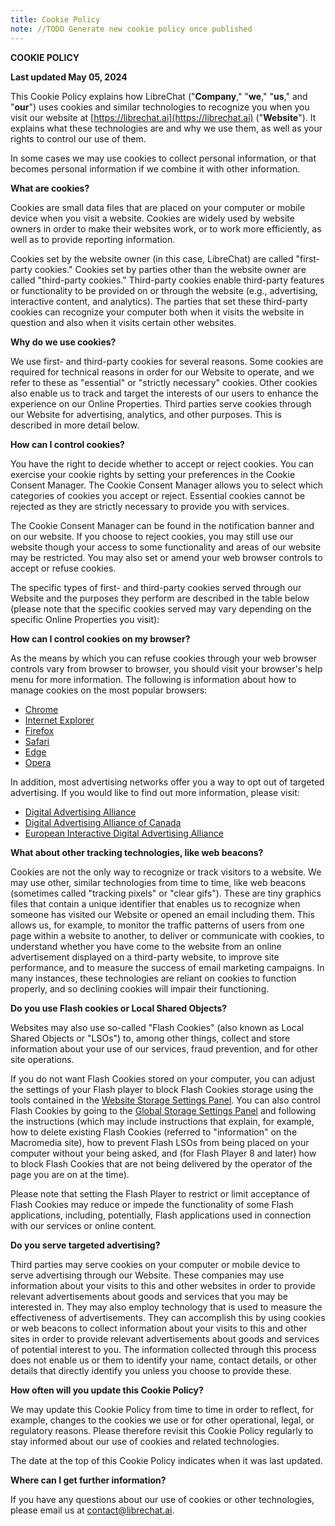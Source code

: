 ```yaml
---
title: Cookie Policy
note: //TODO Generate new cookie policy once published
---
```



**COOKIE POLICY**



**Last updated May 05, 2024**


This Cookie Policy explains how LibreChat ("**Company**," "**we**," "**us**," and "**our**") uses cookies and similar technologies to recognize you when you visit our website at [https://librechat.ai](https://librechat.ai) ("**Website**"). It explains what these technologies are and why we use them, as well as your rights to control our use of them.



In some cases we may use cookies to collect personal information, or that becomes personal information if we combine it with other information.



**What are cookies?**



Cookies are small data files that are placed on your computer or mobile device when you visit a website. Cookies are widely used by website owners in order to make their websites work, or to work more efficiently, as well as to provide reporting information.



Cookies set by the website owner (in this case, LibreChat) are called "first-party cookies." Cookies set by parties other than the website owner are called "third-party cookies." Third-party cookies enable third-party features or functionality to be provided on or through the website (e.g., advertising, interactive content, and analytics). The parties that set these third-party cookies can recognize your computer both when it visits the website in question and also when it visits certain other websites.



**Why do we use cookies?**



We use first- and third-party cookies for several reasons. Some cookies are required for technical reasons in order for our Website to operate, and we refer to these as "essential" or "strictly necessary" cookies. Other cookies also enable us to track and target the interests of our users to enhance the experience on our Online Properties. Third parties serve cookies through our Website for advertising, analytics, and other purposes. This is described in more detail below.



**How can I control cookies?**



You have the right to decide whether to accept or reject cookies. You can exercise your cookie rights by setting your preferences in the Cookie Consent Manager. The Cookie Consent Manager allows you to select which categories of cookies you accept or reject. Essential cookies cannot be rejected as they are strictly necessary to provide you with services.



The Cookie Consent Manager can be found in the notification banner and on our website. If you choose to reject cookies, you may still use our website though your access to some functionality and areas of our website may be restricted. You may also set or amend your web browser controls to accept or refuse cookies.



The specific types of first- and third-party cookies served through our Website and the purposes they perform are described in the table below (please note that the specific cookies served may vary depending on the specific Online Properties you visit):




**How can I control cookies on my browser?**



As the means by which you can refuse cookies through your web browser controls vary from browser to browser, you should visit your browser's help menu for more information. The following is information about how to manage cookies on the most popular browsers:

*   [Chrome](https://support.google.com/chrome/answer/95647#zippy=%2Callow-or-block-cookies)
*   [Internet Explorer](https://support.microsoft.com/en-us/windows/delete-and-manage-cookies-168dab11-0753-043d-7c16-ede5947fc64d)
*   [Firefox](https://support.mozilla.org/en-US/kb/enhanced-tracking-protection-firefox-desktop?redirectslug=enable-and-disable-cookies-website-preferences&redirectlocale=en-US)
*   [Safari](https://support.apple.com/en-ie/guide/safari/sfri11471/mac)
*   [Edge](https://support.microsoft.com/en-us/windows/microsoft-edge-browsing-data-and-privacy-bb8174ba-9d73-dcf2-9b4a-c582b4e640dd)
*   [Opera](https://help.opera.com/en/latest/web-preferences/)

In addition, most advertising networks offer you a way to opt out of targeted advertising. If you would like to find out more information, please visit:

*   [Digital Advertising Alliance](http://www.aboutads.info/choices/)
*   [Digital Advertising Alliance of Canada](https://youradchoices.ca/)
*   [European Interactive Digital Advertising Alliance](http://www.youronlinechoices.com/)



**What about other tracking technologies, like web beacons?**


Cookies are not the only way to recognize or track visitors to a website. We may use other, similar technologies from time to time, like web beacons (sometimes called "tracking pixels" or "clear gifs"). These are tiny graphics files that contain a unique identifier that enables us to recognize when someone has visited our Website or opened an email including them. This allows us, for example, to monitor the traffic patterns of users from one page within a website to another, to deliver or communicate with cookies, to understand whether you have come to the website from an online advertisement displayed on a third-party website, to improve site performance, and to measure the success of email marketing campaigns. In many instances, these technologies are reliant on cookies to function properly, and so declining cookies will impair their functioning.



**Do you use Flash cookies or Local Shared Objects?**



Websites may also use so-called "Flash Cookies" (also known as Local Shared Objects or "LSOs") to, among other things, collect and store information about your use of our services, fraud prevention, and for other site operations.



If you do not want Flash Cookies stored on your computer, you can adjust the settings of your Flash player to block Flash Cookies storage using the tools contained in the [Website Storage Settings Panel](http://www.macromedia.com/support/documentation/en/flashplayer/help/settings_manager07.html). You can also control Flash Cookies by going to the [Global Storage Settings Panel](http://www.macromedia.com/support/documentation/en/flashplayer/help/settings_manager03.html) and following the instructions (which may include instructions that explain, for example, how to delete existing Flash Cookies (referred to "information" on the Macromedia site), how to prevent Flash LSOs from being placed on your computer without your being asked, and (for Flash Player 8 and later) how to block Flash Cookies that are not being delivered by the operator of the page you are on at the time).



Please note that setting the Flash Player to restrict or limit acceptance of Flash Cookies may reduce or impede the functionality of some Flash applications, including, potentially, Flash applications used in connection with our services or online content.



**Do you serve targeted advertising?**



Third parties may serve cookies on your computer or mobile device to serve advertising through our Website. These companies may use information about your visits to this and other websites in order to provide relevant advertisements about goods and services that you may be interested in. They may also employ technology that is used to measure the effectiveness of advertisements. They can accomplish this by using cookies or web beacons to collect information about your visits to this and other sites in order to provide relevant advertisements about goods and services of potential interest to you. The information collected through this process does not enable us or them to identify your name, contact details, or other details that directly identify you unless you choose to provide these.



**How often will you update this Cookie Policy?**



We may update this Cookie Policy from time to time in order to reflect, for example, changes to the cookies we use or for other operational, legal, or regulatory reasons. Please therefore revisit this Cookie Policy regularly to stay informed about our use of cookies and related technologies.



The date at the top of this Cookie Policy indicates when it was last updated.



**Where can I get further information?**



If you have any questions about our use of cookies or other technologies, please email us at contact@librechat.ai.


